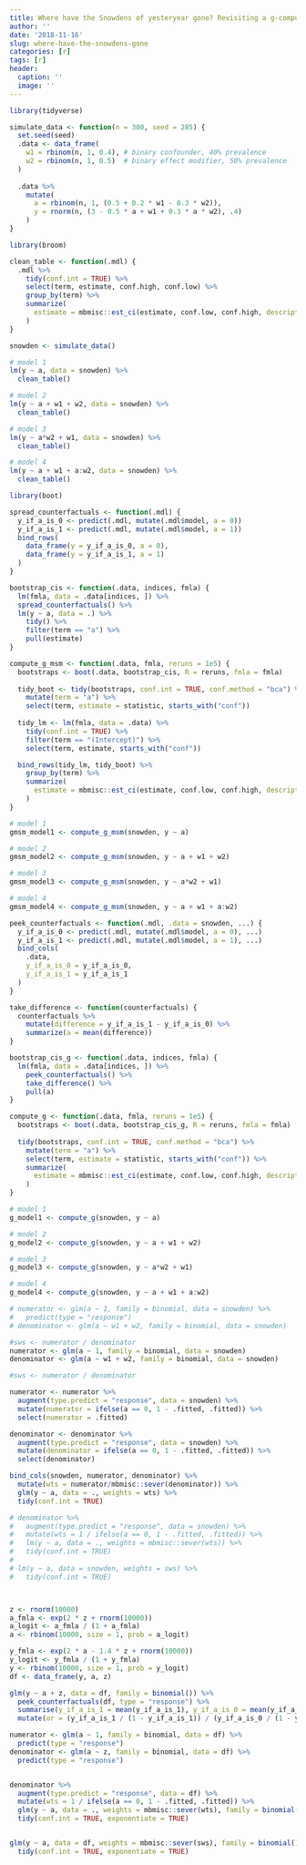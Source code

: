 ```yaml
---
title: Where have the Snowdens of yesteryear gone? Revisiting a g-computation tutorial
author: ''
date: '2018-11-16'
slug: where-have-the-snowdens-gone
categories: [r]
tags: [r]
header:
  caption: ''
  image: ''
---
```


```r
library(tidyverse)

simulate_data <- function(n = 300, seed = 285) {
  set.seed(seed)
  .data <- data_frame(
    w1 = rbinom(n, 1, 0.4), # binary confounder, 40% prevalence
    w2 = rbinom(n, 1, 0.5)  # binary effect modifier, 50% prevalence 
  )
  
  .data %>% 
    mutate(
      a = rbinom(n, 1, (0.5 + 0.2 * w1 - 0.3 * w2)),
      y = rnorm(n, (3 - 0.5 * a + w1 + 0.3 * a * w2), .4)
    )
}
```

```r
library(broom)

clean_table <- function(.mdl) {
  .mdl %>% 
    tidy(conf.int = TRUE) %>% 
    select(term, estimate, conf.high, conf.low) %>%
    group_by(term) %>% 
    summarize(
      estimate = mbmisc::est_ci(estimate, conf.low, conf.high, descriptor = "")
    )
}

snowden <- simulate_data()

# model 1
lm(y ~ a, data = snowden) %>% 
  clean_table()

# model 2
lm(y ~ a + w1 + w2, data = snowden) %>% 
  clean_table()

# model 3
lm(y ~ a*w2 + w1, data = snowden) %>% 
  clean_table()

# model 4
lm(y ~ a + w1 + a:w2, data = snowden) %>% 
  clean_table()

```

```r
library(boot)

spread_counterfactuals <- function(.mdl) {
  y_if_a_is_0 <- predict(.mdl, mutate(.mdl$model, a = 0))
  y_if_a_is_1 <- predict(.mdl, mutate(.mdl$model, a = 1))
  bind_rows(
    data_frame(y = y_if_a_is_0, a = 0),
    data_frame(y = y_if_a_is_1, a = 1)
  )
}

bootstrap_cis <- function(.data, indices, fmla) {
  lm(fmla, data = .data[indices, ]) %>% 
  spread_counterfactuals() %>% 
  lm(y ~ a, data = .) %>% 
    tidy() %>% 
    filter(term == "a") %>% 
    pull(estimate)
}

compute_g_msm <- function(.data, fmla, reruns = 1e5) {
  bootstraps <- boot(.data, bootstrap_cis, R = reruns, fmla = fmla)
  
  tidy_boot <- tidy(bootstraps, conf.int = TRUE, conf.method = "bca") %>% 
    mutate(term = "a") %>% 
    select(term, estimate = statistic, starts_with("conf"))
  
  tidy_lm <- lm(fmla, data = .data) %>% 
    tidy(conf.int = TRUE) %>% 
    filter(term == "(Intercept)") %>% 
    select(term, estimate, starts_with("conf"))

  bind_rows(tidy_lm, tidy_boot) %>% 
    group_by(term) %>% 
    summarize(
      estimate = mbmisc::est_ci(estimate, conf.low, conf.high, descriptor = "")
    )
}

# model 1
gmsm_model1 <- compute_g_msm(snowden, y ~ a)

# model 2
gmsm_model2 <- compute_g_msm(snowden, y ~ a + w1 + w2)

# model 3
gmsm_model3 <- compute_g_msm(snowden, y ~ a*w2 + w1)

# model 4
gmsm_model4 <- compute_g_msm(snowden, y ~ a + w1 + a:w2)
```

```r
peek_counterfactuals <- function(.mdl, .data = snowden, ...) {
  y_if_a_is_0 <- predict(.mdl, mutate(.mdl$model, a = 0), ...)
  y_if_a_is_1 <- predict(.mdl, mutate(.mdl$model, a = 1), ...)
  bind_cols(
    .data,
    y_if_a_is_0 = y_if_a_is_0,
    y_if_a_is_1 = y_if_a_is_1
  )
}

take_difference <- function(counterfactuals) {
  counterfactuals %>% 
    mutate(difference = y_if_a_is_1 - y_if_a_is_0) %>% 
    summarize(a = mean(difference))
}

bootstrap_cis_g <- function(.data, indices, fmla) {
  lm(fmla, data = .data[indices, ]) %>% 
    peek_counterfactuals() %>% 
    take_difference() %>% 
    pull(a)
}

compute_g <- function(.data, fmla, reruns = 1e5) {
  bootstraps <- boot(.data, bootstrap_cis_g, R = reruns, fmla = fmla)
  
  tidy(bootstraps, conf.int = TRUE, conf.method = "bca") %>% 
    mutate(term = "a") %>% 
    select(term, estimate = statistic, starts_with("conf")) %>% 
    summarize(
      estimate = mbmisc::est_ci(estimate, conf.low, conf.high, descriptor = "")
    )
}

# model 1
g_model1 <- compute_g(snowden, y ~ a)

# model 2
g_model2 <- compute_g(snowden, y ~ a + w1 + w2)

# model 3
g_model3 <- compute_g(snowden, y ~ a*w2 + w1)

# model 4
g_model4 <- compute_g(snowden, y ~ a + w1 + a:w2)
```

```r
# numerator <- glm(a ~ 1, family = binomial, data = snowden) %>% 
#   predict(type = "response")
# denominator <- glm(a ~ w1 + w2, family = binomial, data = snowden)

#sws <- numerator / denominator
numerator <- glm(a ~ 1, family = binomial, data = snowden)
denominator <- glm(a ~ w1 + w2, family = binomial, data = snowden)

#sws <- numerator / denominator

numerator <- numerator %>% 
  augment(type.predict = "response", data = snowden) %>% 
  mutate(numerator = ifelse(a == 0, 1 - .fitted, .fitted)) %>% 
  select(numerator = .fitted)

denominator <- denominator %>% 
  augment(type.predict = "response", data = snowden) %>% 
  mutate(denominator = ifelse(a == 0, 1 - .fitted, .fitted)) %>% 
  select(denominator)

bind_cols(snowden, numerator, denominator) %>% 
  mutate(wts = numerator/mbmisc::sever(denominator)) %>% 
  glm(y ~ a, data = ., weights = wts) %>% 
  tidy(conf.int = TRUE)

# denominator %>% 
#   augment(type.predict = "response", data = snowden) %>% 
#   mutate(wts = 1 / ifelse(a == 0, 1 - .fitted, .fitted)) %>% 
#   lm(y ~ a, data = ., weights = mbmisc::sever(wts)) %>% 
#   tidy(conf.int = TRUE)
# 
# lm(y ~ a, data = snowden, weights = sws) %>% 
#   tidy(conf.int = TRUE)




```

```r
z <- rnorm(10000)
a_fmla <- exp(2 * z + rnorm(10000)) 
a_logit <- a_fmla / (1 + a_fmla)
a <- rbinom(10000, size = 1, prob = a_logit)

y_fmla <- exp(2 * a - 1.4 * z + rnorm(10000)) 
y_logit <- y_fmla / (1 + y_fmla)
y <- rbinom(10000, size = 1, prob = y_logit)
df <- data_frame(y, a, z)

glm(y ~ a + z, data = df, family = binomial()) %>% 
  peek_counterfactuals(df, type = "response") %>% 
  summarise(y_if_a_is_1 = mean(y_if_a_is_1), y_if_a_is_0 = mean(y_if_a_is_0)) %>% 
  mutate(or = (y_if_a_is_1 / (1 - y_if_a_is_1)) / (y_if_a_is_0 / (1 - y_if_a_is_0)))

numerator <- glm(a ~ 1, family = binomial, data = df) %>% 
  predict(type = "response")
denominator <- glm(a ~ z, family = binomial, data = df) %>% 
  predict(type = "response")


denominator %>% 
  augment(type.predict = "response", data = df) %>% 
  mutate(wts = 1 / ifelse(a == 0, 1 - .fitted, .fitted)) %>% 
  glm(y ~ a, data = ., weights = mbmisc::sever(wts), family = binomial("log")) %>% 
  tidy(conf.int = TRUE, exponentiate = TRUE)


glm(y ~ a, data = df, weights = mbmisc::sever(sws), family = binomial()) %>% 
  tidy(conf.int = TRUE, exponentiate = TRUE)
```


